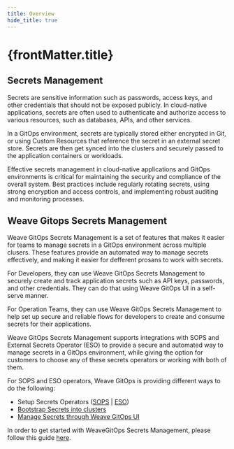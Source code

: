 ```yaml
---
title: Overview
hide_title: true
---
```



<h1>
  {frontMatter.title} <TierLabel tiers="Enterprise" />
</h1>

## Secrets Management

Secrets are sensitive information such as passwords, access keys, and other credentials that should not be exposed publicly. In cloud-native applications, secrets are often used to authenticate and authorize access to various resources, such as databases, APIs, and other services.

In a GitOps environment, secrets are typically stored either encrypted in Git, or using Custom Resources that reference the secret in an external secret store. Secrets are then get synced into the clusters and securely passed to the application containers or workloads. 

Effective secrets management in cloud-native applications and GitOps environments is critical for maintaining the security and compliance of the overall system. Best practices include regularly rotating secrets, using strong encryption and access controls, and implementing robust auditing and monitoring processes.

## Weave Gitops Secrets Management

Weave GitOps Secrets Management is a set of features that makes it easier for teams to manage secrets in a GitOps environment across multiple clusers. These features provide an automated way to manage secrets effectively, and making it easier for defferent prosans to work with secrets. 

For Developers, they can use Weave GitOps Secrets Management to securely create and track application secrets such as API keys, passwords, and other credentials. They can do that using Weave GitOps UI in a self-serve manner. 

For Operation Teams, they can use Weave GitOps Secrets Management to help set up secure and reliable flows for developers to create and consume secrets for their applications. 

Weave GitOps Secrets Management supports integrations with SOPS and External Secrets Operator (ESO) to provide a secure and automated way to manage secrets in a GitOps environment, while giving the option for customers to choose any of these secrets operators or working with both of them. 

For SOPS and ESO operators, Weave GitOps is providing different ways to do the following: 
* Setup Secrets Operators ([SOPS](./setup-sops.mdx) | [ESO](./setup-eso.mdx))
* [Bootstrap Secrets into clusters](./bootstraping-secrets.mdx)
* [Manage Secrets through Weave GitOps UI](./manage-secrets-ui.mdx)

In order to get started with WeaveGitOps Secrets Management, please follow this guide [here](./getting-started.mdx). 
